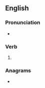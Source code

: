 ==English==

===Pronunciation===
* {{IPA|/ɑʊtˈsɔld/|lang=en}}

===Verb===
{{head|en|verb form}}

# {{en-past of|outsell}}

===Anagrams===
* {{anagrams|en|a=dloostu|sold out|sold-out|soldout}}